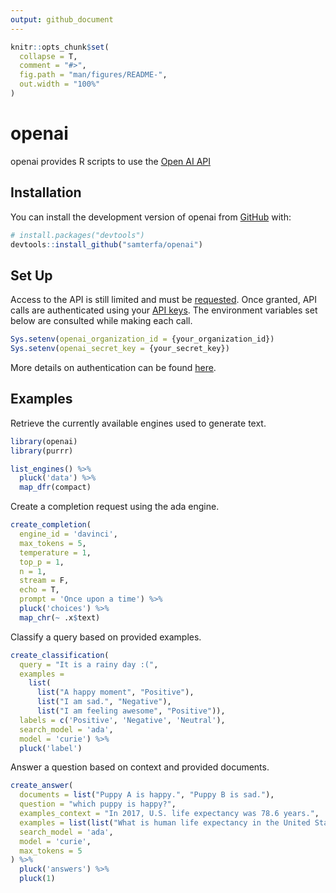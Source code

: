 ```yaml
---
output: github_document
---
```


<!-- README.md is generated from README.Rmd. Please edit that file -->

```r
knitr::opts_chunk$set(
  collapse = T,
  comment = "#>",
  fig.path = "man/figures/README-",
  out.width = "100%"
)
```

# openai

<!-- badges: start -->
<!-- badges: end -->

openai provides R scripts to use the [Open AI API](https://beta.openai.com/docs/api-reference/)

## Installation

You can install the development version of openai from [GitHub](https://github.com/samterfa/openai) with:

``` r
# install.packages("devtools")
devtools::install_github("samterfa/openai")
```

## Set Up

Access to the API is still limited and must be [requested](https://openai.com/join/). Once granted, API calls are authenticated using your [API keys](https://beta.openai.com/account/api-keys). The environment variables set below are consulted while making each call.

```r
Sys.setenv(openai_organization_id = {your_organization_id})
Sys.setenv(openai_secret_key = {your_secret_key})
```

More details on authentication can be found [here](https://beta.openai.com/docs/api-reference/authentication).

## Examples

Retrieve the currently available engines used to generate text.

```r
library(openai)
library(purrr)

list_engines() %>% 
  pluck('data') %>% 
  map_dfr(compact)
```

Create a completion request using the ada engine.

```r
create_completion(
  engine_id = 'davinci', 
  max_tokens = 5,
  temperature = 1,
  top_p = 1,
  n = 1,
  stream = F, 
  echo = T,
  prompt = 'Once upon a time') %>% 
  pluck('choices') %>% 
  map_chr(~ .x$text)
```

Classify a query based on provided examples.

```r
create_classification(
  query = "It is a rainy day :(", 
  examples = 
    list(
      list("A happy moment", "Positive"), 
      list("I am sad.", "Negative"), 
      list("I am feeling awesome", "Positive")), 
  labels = c('Positive', 'Negative', 'Neutral'), 
  search_model = 'ada', 
  model = 'curie') %>%
  pluck('label')
```

Answer a question based on context and provided documents.

```r
create_answer(
  documents = list("Puppy A is happy.", "Puppy B is sad."),
  question = "which puppy is happy?",
  examples_context = "In 2017, U.S. life expectancy was 78.6 years.",
  examples = list(list("What is human life expectancy in the United States?","78 years.")),
  search_model = 'ada', 
  model = 'curie',
  max_tokens = 5
) %>%
  pluck('answers') %>%
  pluck(1)
```



